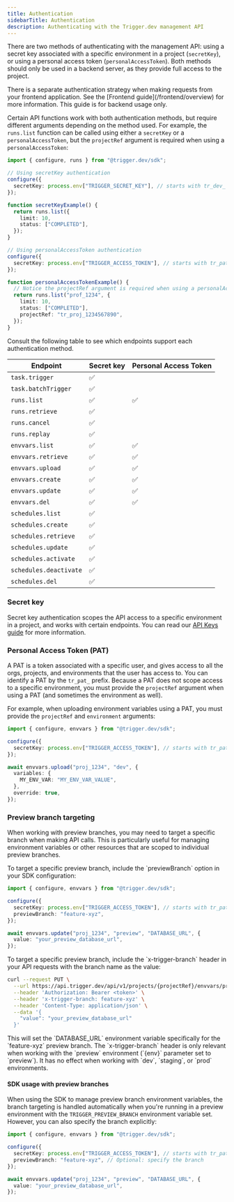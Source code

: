 ```yaml
---
title: Authentication
sidebarTitle: Authentication
description: Authenticating with the Trigger.dev management API
---
```


There are two methods of authenticating with the management API: using a secret key associated with a specific environment in a project (`secretKey`), or using a personal access token (`personalAccessToken`). Both methods should only be used in a backend server, as they provide full access to the project.

<Note>
  There is a separate authentication strategy when making requests from your frontend application.
  See the [Frontend guide](/frontend/overview) for more information. This guide is for backend usage
  only.
</Note>

Certain API functions work with both authentication methods, but require different arguments depending on the method used. For example, the `runs.list` function can be called using either a `secretKey` or a `personalAccessToken`, but the `projectRef` argument is required when using a `personalAccessToken`:

```ts
import { configure, runs } from "@trigger.dev/sdk";

// Using secretKey authentication
configure({
  secretKey: process.env["TRIGGER_SECRET_KEY"], // starts with tr_dev_ or tr_prod_
});

function secretKeyExample() {
  return runs.list({
    limit: 10,
    status: ["COMPLETED"],
  });
}

// Using personalAccessToken authentication
configure({
  secretKey: process.env["TRIGGER_ACCESS_TOKEN"], // starts with tr_pat_
});

function personalAccessTokenExample() {
  // Notice the projectRef argument is required when using a personalAccessToken
  return runs.list("prof_1234", {
    limit: 10,
    status: ["COMPLETED"],
    projectRef: "tr_proj_1234567890",
  });
}
```

<Accordion title="View endpoint support">
  Consult the following table to see which endpoints support each authentication method.

| Endpoint               | Secret key | Personal Access Token |
| ---------------------- | ---------- | --------------------- |
| `task.trigger`         | ✅         |                       |
| `task.batchTrigger`    | ✅         |                       |
| `runs.list`            | ✅         | ✅                    |
| `runs.retrieve`        | ✅         |                       |
| `runs.cancel`          | ✅         |                       |
| `runs.replay`          | ✅         |                       |
| `envvars.list`         | ✅         | ✅                    |
| `envvars.retrieve`     | ✅         | ✅                    |
| `envvars.upload`       | ✅         | ✅                    |
| `envvars.create`       | ✅         | ✅                    |
| `envvars.update`       | ✅         | ✅                    |
| `envvars.del`          | ✅         | ✅                    |
| `schedules.list`       | ✅         |                       |
| `schedules.create`     | ✅         |                       |
| `schedules.retrieve`   | ✅         |                       |
| `schedules.update`     | ✅         |                       |
| `schedules.activate`   | ✅         |                       |
| `schedules.deactivate` | ✅         |                       |
| `schedules.del`        | ✅         |                       |

</Accordion>

### Secret key

Secret key authentication scopes the API access to a specific environment in a project, and works with certain endpoints. You can read our [API Keys guide](/apikeys) for more information.

### Personal Access Token (PAT)

A PAT is a token associated with a specific user, and gives access to all the orgs, projects, and environments that the user has access to. You can identify a PAT by the `tr_pat_` prefix. Because a PAT does not scope access to a specific environment, you must provide the `projectRef` argument when using a PAT (and sometimes the environment as well).

For example, when uploading environment variables using a PAT, you must provide the `projectRef` and `environment` arguments:

```ts
import { configure, envvars } from "@trigger.dev/sdk";

configure({
  secretKey: process.env["TRIGGER_ACCESS_TOKEN"], // starts with tr_pat_
});

await envvars.upload("proj_1234", "dev", {
  variables: {
    MY_ENV_VAR: "MY_ENV_VAR_VALUE",
  },
  override: true,
});
```

### Preview branch targeting

When working with preview branches, you may need to target a specific branch when making API calls. This is particularly useful for managing environment variables or other resources that are scoped to individual preview branches.

<Tabs>
  <Tab title="SDK">
    To target a specific preview branch, include the `previewBranch` option in your SDK configuration:

```ts
import { configure, envvars } from "@trigger.dev/sdk";

configure({
  secretKey: process.env["TRIGGER_ACCESS_TOKEN"], // starts with tr_pat_
  previewBranch: "feature-xyz",
});

await envvars.update("proj_1234", "preview", "DATABASE_URL", {
  value: "your_preview_database_url",
});
```

  </Tab>
  <Tab title="cURL">
    To target a specific preview branch, include the `x-trigger-branch` header in your API requests with the branch name as the value:

```bash
curl --request PUT \
  --url https://api.trigger.dev/api/v1/projects/{projectRef}/envvars/preview/DATABASE_URL \
  --header 'Authorization: Bearer <token>' \
  --header 'x-trigger-branch: feature-xyz' \
  --header 'Content-Type: application/json' \
  --data '{
    "value": "your_preview_database_url"
  }'
```
  </Tab>
</Tabs>
This will set the `DATABASE_URL` environment variable specifically for the `feature-xyz` preview branch.

<Note>
  The `x-trigger-branch` header is only relevant when working with the `preview` environment (`{env}` parameter set to `preview`). It has no effect when working with `dev`, `staging`, or `prod` environments.
</Note>

#### SDK usage with preview branches

When using the SDK to manage preview branch environment variables, the branch targeting is handled automatically when you're running in a preview environment with the `TRIGGER_PREVIEW_BRANCH` environment variable set. However, you can also specify the branch explicitly:

```ts
import { configure, envvars } from "@trigger.dev/sdk";

configure({
  secretKey: process.env["TRIGGER_ACCESS_TOKEN"], // starts with tr_pat_
  previewBranch: "feature-xyz", // Optional: specify the branch
});

await envvars.update("proj_1234", "preview", "DATABASE_URL", {
  value: "your_preview_database_url",
});
```